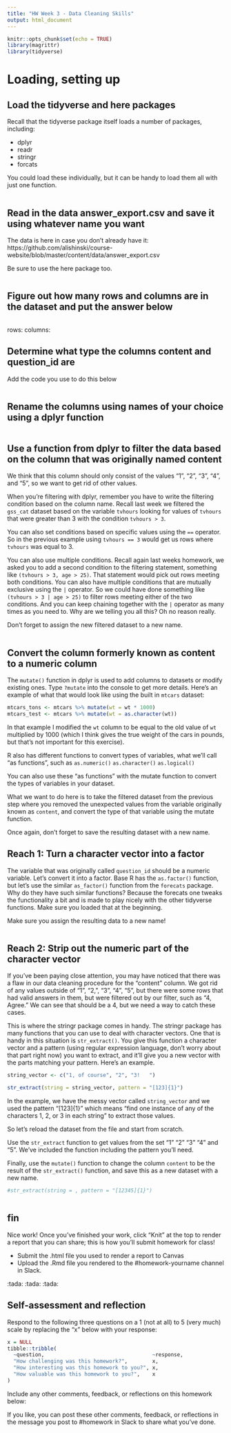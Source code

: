 ```yaml
---
title: "HW Week 3 - Data Cleaning Skills"
output: html_document
---
```


```r
knitr::opts_chunk$set(echo = TRUE)
library(magrittr)
library(tidyverse)
```

# Loading, setting up

## Load the tidyverse and here packages

Recall that the tidyverse package itself loads a number of packages, including:

- dplyr
- readr
- stringr
- forcats

You could load these individually, but it can be handy to load them all with just 
one function.

```r



```

## Read in the data answer_export.csv and save it using whatever name you want

The data is here in case you don't already have it: https://github.com/alishinski/course-website/blob/master/content/data/answer_export.csv

Be sure to use the here package too.

```r

```

## Figure out how many rows and columns are in the dataset and put the answer below

```r

```

rows: 
columns: 

## Determine what type the columns content and question_id are

Add the code you use to do this below

```r

```

## Rename the columns using names of your choice using a dplyr function

```r

```

## Use a function from dplyr to filter the data based on the column that was originally named content

We think that this column should only consist of the values "1", "2", "3", "4", and "5", so we want to get rid of other values.

When you're filtering with dplyr, remember you have to write the filtering condition based on the column name. Recall last week we filtered the `gss_cat` dataset based on the variable `tvhours` looking for values of `tvhours` that were greater than 3 with the condition `tvhours > 3`. 

You can also set conditions based on specific values using the `==` operator. So in the previous example using `tvhours == 3` would get us rows where `tvhours` was equal to 3.

You can also use multiple conditions. Recall again last weeks homework, we asked you to add a second condition to the filtering statement, something like `(tvhours > 3, age > 25)`. That statement would pick out rows meeting both conditions. You can also have multiple conditions that are mutually exclusive using the `|` operator. So we could have done something like `(tvhours > 3 | age > 25)` to filter rows meeting either of the two conditions. And you can keep chaining together with the `|` operator as many times as you need to. Why are we telling you all this? Oh no reason really.

Don't forget to assign the new filtered dataset to a new name.

```r

```

## Convert the column formerly known as content to a numeric column

The `mutate()` function in dplyr is used to add columns to datasets or modify existing ones. Type `?mutate` into the console to get more details. Here's an example of what that would look like using the built in `mtcars` dataset:

```r
mtcars_tons <- mtcars %>% mutate(wt = wt * 1000)
mtcars_test <- mtcars %>% mutate(wt = as.character(wt))
```

In that example I modified the `wt` column to be equal to the old value of `wt` multiplied by 1000 (which I think gives the true weight of the cars in pounds, but that's not important for this exercise).

R also has different functions to convert types of variables, what we'll call "as functions", such as `as.numeric()` `as.character()` `as.logical()`

You can also use these "as functions" with the mutate function to convert the types of variables in your dataset. 

What we want to do here is to take the filtered dataset from the previous step where you removed the unexpected values from the variable originally known as `content`, and convert the type of that variable using the mutate function. 

Once again, don't forget to save the resulting dataset with a new name.

## Reach 1: Turn a character vector into a factor

The variable that was originally called `question_id` should be a numeric variable. Let's convert it into a factor. Base R has the `as.factor()` function, but let's use the similar `as_factor()` function from the `forecats` package. Why do they have such similar functions? Because the forecats one tweaks the functionality a bit and is made to play nicely with the other tidyverse functions. Make sure you loaded that at the beginning.

Make sure you assign the resulting data to a new name!

```r


```

## Reach 2: Strip out the numeric part of the character vector

If you've been paying close attention, you may have noticed that there was a flaw in our data cleaning procedure for the "content" column. We got rid of any values outside of "1", "2,", "3", "4", "5", but there were some rows that had valid answers in them, but were filtered out by our filter, such as "4, Agree." We can see that should be a 4, but we need a way to catch these cases. 

This is where the stringr package comes in handy. The stringr package has many functions that you can use to deal with character vectors. One that is handy in this situation is `str_extract()`. You give this function a character vector and a pattern (using regular expression language, don't worry about that part right now) you want to extract, and it'll give you a new vector with the parts matching your pattern. Here's an example.

```r
string_vector <- c("1, of course", "2", "3!   ")

str_extract(string = string_vector, pattern = "[123]{1}")
```

In the example, we have the messy vector called `string_vector` and we used the pattern "[123]{1}" which means "find one instance of any of the characters 1, 2, or 3 in each string" to extract those values.

So let's reload the dataset from the file and start from scratch.

Use the `str_extract` function to get values from the set "1" "2" "3" "4" and "5". We've included the function including the pattern you'll need.

Finally, use the `mutate()` function to change the column `content` to be the result of the `str_extract()` function, and save this as a new dataset with a new name.

```r


#str_extract(string = , pattern = "[12345]{1}")



```


## fin

Nice work! Once you've finished your work, click "Knit" at the top to render a 
report that you can share; this is how you'll submit homework for class! 

- Submit the .html file you used to render a report to Canvas
- Upload the .Rmd file you rendered to the #homework-yourname channel in Slack.

:tada: :tada: :tada: 

## Self-assessment and reflection

Respond to the following three questions on a 1 (not at all) to 5 (very much) 
scale by replacing the "x" below with your response:

```r
x = NULL
tibble::tribble(
  ~question,                                   ~response,
  "How challenging was this homework?",        x,
  "How interesting was this homework to you?", x,
  "How valuable was this homework to you?",    x
)
```

Include any other comments, feedback, or reflections on this homework below:



If you like, you can post these other comments, feedback, or reflections in the 
message you post to #homework in Slack to share what you've done.